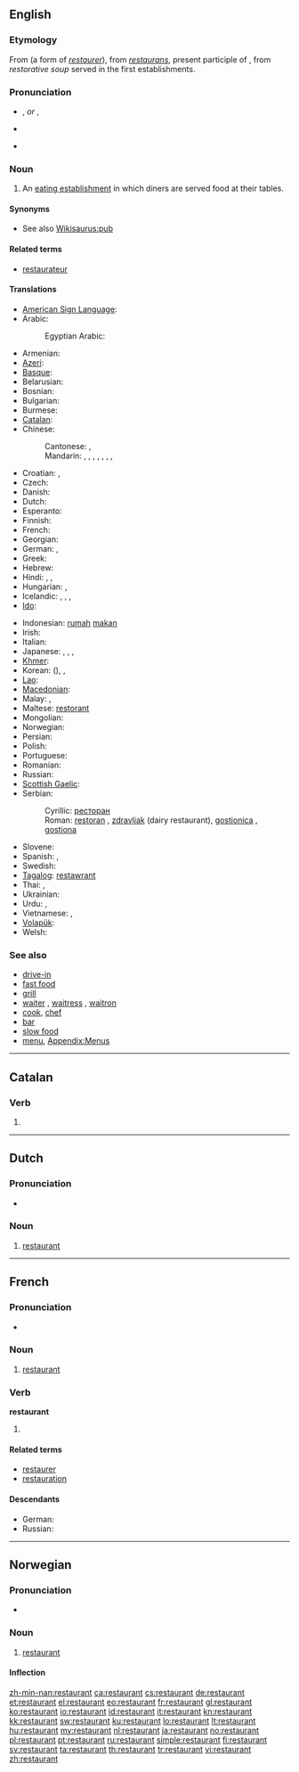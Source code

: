 {{also|Restaurant}}
==English==
{{wikipedia|lang=en}}

===Etymology===
From {{etyl|fr}} (a form of ''[[restaurer]]''), from {{etyl|la}} ''[[restaurans]]'', present participle of {{term|restaurare||restore|lang=la}}, from ''restorative soup'' served in the first establishments.

===Pronunciation===
* {{a|UK}} {{IPA|/ˈɹɛst.əˌɹɑːnt/}}, {{SAMPA|/r\Est"r\Qnt/}} ''or'' {{IPA|/ˈɹɛst.əˌɹɑ̃/}}, {{SAMPA|/r\Est"r\A~/}}
* {{audio|En-uk-a restaurant.ogg|Audio (UK)}}
* {{a|CA}} {{IPA|/ˈɹɛst.əˌɹɑnt/|/ˈɹɛstˌɹɑnt/}}

===Noun===
{{en-noun}}

# An [[eating establishment]] in which diners are served food at their tables.

====Synonyms====
* See also [[Wikisaurus:pub]]

====Related terms====
* [[restaurateur]]<!--note the spelling: no "n"-->

====Translations====
{{trans-top|an eating establishment in which diners are served food at their tables}}
* [[American Sign Language]]: {{tø|ase|R@Chin R@NearChin R@Chin R@NearChin|xs=American Sign Language}}
* Arabic: {{t-|ar|مطعم|m|alt=مَطْعَم|tr=maT3am}}
*: Egyptian Arabic: {{tø|arz|مطعم|m|tr=maT3am|sc=Arab|xs=Egyptian Arabic}}
* Armenian: {{t-|hy|ռեստորան|tr=ṙestoran}}
* [[Azeri]]: {{t-|az|restoran|xs=Azeri}}
* [[Basque]]: {{t-|eu|jatetxe|xs=Basque}}
* Belarusian: {{t|be|рэстаран|m|tr=restarán}}
* Bosnian: {{t-|bs|restoran|m}}
* Bulgarian: {{t|bg|ресторант|m|tr=restoránt}}
* Burmese: {{t|my|စားသောက်ဆိုင်|sc=Mymr}}
* [[Catalan]]: {{t|ca|restaurant|m}}
* Chinese:
*: Cantonese: {{tø|yue|餐廳|sc=Hant}}, {{tø|yue|餐厅|tr=chāan tēng|sc=Hant}}
*: Mandarin: {{t-|cmn|餐廳|sc=Hani}}, {{t-|cmn|餐厅|tr=cāntīng|sc=Hani}}, {{t|cmn|餐館|sc=Hani}}, {{t|cmn|餐馆|tr=cānguǎn|sc=Hani}}, {{t-|cmn|飯店|sc=Hani}}, {{t-|cmn|饭店|tr=fàndiàn|sc=Hani}}, {{t-|cmn|飯館|sc=Hani}}, {{t-|cmn|饭馆|tr=fànguǎn|sc=Hani}}
* Croatian: {{t+|hr|restoran|m}}, {{t-|hr|gostionica|f}}
* Czech: {{t-|cs|restaurace|f}}
* Danish: {{t-|da|restaurant|c}}
* Dutch: {{t+|nl|restaurant|n}}
* Esperanto: {{t-|eo|restoracio|xs=Esperanto}}
* Finnish: {{t+|fi|ravintola}}
* French: {{t+|fr|restaurant|m}}
* Georgian: {{t|ka|რესტორანი|tr=restorani|sc=Geor}}
* German: {{t+|de|Restaurant|n}}, {{t+|de|Gaststätte|f}}
* Greek: {{t+|el|εστιατόριο|n|tr=estiatório}}
* Hebrew: {{t|he|מסעדה|f|tr=mis'adáh|sc=Hebr}}
* Hindi: {{t|hi|रेस्टोरेन्ट|m|tr=resṭorenṭ|sc=Deva}}, {{t|hi|रेस्त्रां|m|tr=resṭrā̃|sc=Deva}}, {{t|hi|जलपानगृह|m|tr=jalapānagṛha|sc=Deva}}
* Hungarian: {{t+|hu|étterem}}, {{t+|hu|vendéglő}}
* Icelandic: {{t|is|veitingastaður|m}}, {{t+|is|veitingahús|n}},  {{t|is|matsölustaður|m}},  {{t|is|veitingasalur|m}}
* [[Ido]]: {{t+|io|restorerio|xs=Ido}}
{{trans-mid}}
* Indonesian: [[rumah]] [[makan]]
* Irish: {{t|ga|bialann|xs=Irish}}
* Italian: {{t+|it|ristorante|m}}
* Japanese: {{t-|ja|レストラン|tr=resutoran}}, {{t+|ja|食堂|tr=しょくどう, shokudō}}, {{t|ja|料理屋|tr=りょうりや, ryōriya}}, {{t|ja|料理店|tr=りょうりてん, ryōriten}}
* [[Khmer]]: {{t|km|ហាងបាយ|tr=haang baay|sc=Khmr}}
* Korean: {{t|ko|식당|tr=sikdang|sc=Kore}} ({{t|ko|食堂|sc=Kore}}), {{t|ko|레스토랑|tr=reseutorang|sc=Kore}}, {{t|ko|음식점|tr=eumshikjeom|sc=Kore}}
* [[Lao]]: {{t|lo|ຮ້ານອາຫານ|tr=hān-ā-hān|sc=Laoo}}
* [[Macedonian]]: {{t-|mk|ресторан|m|tr=restorán}}
* Malay: {{t-|ms|restoran|xs=Malay}},  {{t|ms|kedai makan|xs=Malay}}
* Maltese: [[restorant]] {{m}}
* Mongolian: {{t|mn|зоогой|tr=zoogoj|sc=Cyrl}}
* Norwegian: {{t+|no|restaurant|m}}
* Persian: {{t|fa|رستوران|tr=restorân|sc=fa-Arab}}
* Polish: {{t+|pl|restauracja|f}}
* Portuguese: {{t+|pt|restaurante|m}}
* Romanian: {{t-|ro|restaurant|n}}
* Russian: {{t+|ru|ресторан|m|tr=restorán}}
* [[Scottish Gaelic]]: {{t|gd|taigh-bìdh|m}}
* Serbian:
*: Cyrillic: [[ресторан#Serbian|ресторан]] {{m}}
*: Roman: [[restoran#Serbian|restoran]] {{m}}, [[zdravljak]] (dairy restaurant), [[gostionica]] {{f}}, [[gostiona]] {{f}}
* Slovene: {{t+|sl|restavracija}}
* Spanish: {{t+|es|restaurante|m}}, {{t+|es|restorán|m}}
* Swedish: {{t+|sv|restaurang|c}}
* [[Tagalog]]: [[restawrant]]
* Thai: {{t|th|ร้านอาหาร|tr=ráan aahăan|sc=Thai}}, {{t|th|ภัตตาคาร|tr=pátdtaakaan|sc=Thai}}
* Ukrainian: {{t|uk|ресторан|m|tr=restorán}}
* Urdu: {{t|ur|ریستوران|m|tr=réstorān|sc=ur-Arab}}, {{t|ur|ریسٹورانٹ|m|tr=resṭorānṭ|sc=ur-Arab}}
* Vietnamese: {{t|vi|quán ăn}}, {{t|vi|tiệm ăn}}
* [[Volapük]]: {{t|vo|staudöp}}
* Welsh: {{t|cy|bwyty|xs=Welsh}}
{{trans-bottom}}

===See also===
* [[drive-in]]
* [[fast food]]
* [[grill]]
* [[waiter]] {{m}},  [[waitress]] {{f}}, [[waitron]]
* [[cook]], [[chef]]
* [[bar]]
* [[slow food]]
* [[menu]], [[Appendix:Menus]]

----

==Catalan==

===Verb===
{{infl|ca|verb form}}

# {{ca-verb form of|t=pres|m=ptc|restaurar}}

----

==Dutch==
{{wikipedia|lang=nl}}

===Pronunciation===
* {{audio|Nl-restaurant.ogg|Audio}}

===Noun===
{{nl-noun|g=n|pl=restaurants}}

# [[#English|restaurant]]

----

==French==

===Pronunciation===
* {{IPA|/ʁɛs.to.ʁɑ̃/|lang=fr}}

===Noun===
{{fr-noun|m}}

# [[#English|restaurant]]

===Verb===
'''restaurant'''

# {{present participle of|[[restaurer]]|lang=fr}}

====Related terms====
* [[restaurer]]
* [[restauration#French|restauration]]

====Descendants====
* German: {{l|de|Restaurant}}
* Russian: {{l|ru|ресторан|tr=restorán}}

----

==Norwegian==

===Pronunciation===
* {{IPA|/rɛstʉˈrɑŋ/|lang=no}}

===Noun===
{{infl|no|noun|g=m}}

# [[#English|restaurant]]

====Inflection====
{{no-noun-infl|nb-class=m1|nn-class=m1}}

[[zh-min-nan:restaurant]]
[[ca:restaurant]]
[[cs:restaurant]]
[[de:restaurant]]
[[et:restaurant]]
[[el:restaurant]]
[[eo:restaurant]]
[[fr:restaurant]]
[[gl:restaurant]]
[[ko:restaurant]]
[[io:restaurant]]
[[id:restaurant]]
[[it:restaurant]]
[[kn:restaurant]]
[[kk:restaurant]]
[[sw:restaurant]]
[[ku:restaurant]]
[[lo:restaurant]]
[[lt:restaurant]]
[[hu:restaurant]]
[[my:restaurant]]
[[nl:restaurant]]
[[ja:restaurant]]
[[no:restaurant]]
[[pl:restaurant]]
[[pt:restaurant]]
[[ru:restaurant]]
[[simple:restaurant]]
[[fi:restaurant]]
[[sv:restaurant]]
[[ta:restaurant]]
[[th:restaurant]]
[[tr:restaurant]]
[[vi:restaurant]]
[[zh:restaurant]]